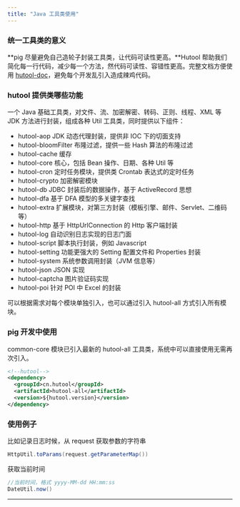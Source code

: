 ```yaml
---
title: "Java 工具类使用"
---
```


### 统一工具类的意义

**pig 尽量避免自己造轮子封装工具类，让代码可读性更高。**Hutool 帮助我们简化每一行代码，减少每一个方法，然代码可读性、容错性更高。完整文档方便使用 [hutool-doc](https://hutool.cn/docs)，避免每个开发乱引入造成辣鸡代码。

### hutool 提供类哪些功能

一个 Java 基础工具类，对文件、流、加密解密、转码、正则、线程、XML 等 JDK 方法进行封装，组成各种 Util 工具类，同时提供以下组件：

+ hutool-aop JDK 动态代理封装，提供非 IOC 下的切面支持
+ hutool-bloomFilter 布隆过滤，提供一些 Hash 算法的布隆过滤
+ hutool-cache 缓存
+ hutool-core 核心，包括 Bean 操作、日期、各种 Util 等
+ hutool-cron 定时任务模块，提供类 Crontab 表达式的定时任务
+ hutool-crypto 加密解密模块
+ hutool-db JDBC 封装后的数据操作，基于 ActiveRecord 思想
+ hutool-dfa 基于 DFA 模型的多关键字查找
+ hutool-extra 扩展模块，对第三方封装（模板引擎、邮件、Servlet、二维码等）
+ hutool-http 基于 HttpUrlConnection 的 Http 客户端封装
+ hutool-log 自动识别日志实现的日志门面
+ hutool-script 脚本执行封装，例如 Javascript
+ hutool-setting 功能更强大的 Setting 配置文件和 Properties 封装
+ hutool-system 系统参数调用封装（JVM 信息等）
+ hutool-json JSON 实现
+ hutool-captcha 图片验证码实现
+ hutool-poi 针对 POI 中 Excel 的封装  

可以根据需求对每个模块单独引入，也可以通过引入 hutool-all 方式引入所有模块。

### pig 开发中使用

common-core 模块已引入最新的 hutool-all 工具类，系统中可以直接使用无需再次引入。

```xml
<!--hutool-->
<dependency>
  <groupId>cn.hutool</groupId>
  <artifactId>hutool-all</artifactId>
  <version>${hutool.version}</version>
</dependency>
```

### 使用例子

比如记录日志时候，从 request 获取参数的字符串

```java
HttpUtil.toParams(request.getParameterMap())
```

获取当前时间

```java
//当前时间，格式 yyyy-MM-dd HH:mm:ss
DateUtil.now()
```

****

